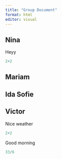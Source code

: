 ```yaml
---
title: "Group Document"
format: html
editor: visual
---
```


## Nina

Heyy

```r
2+2
```

## Mariam

## Ida Sofie

## Victor

Nice weather

```r

2+2
```

Good morning

```r

33/6
```
